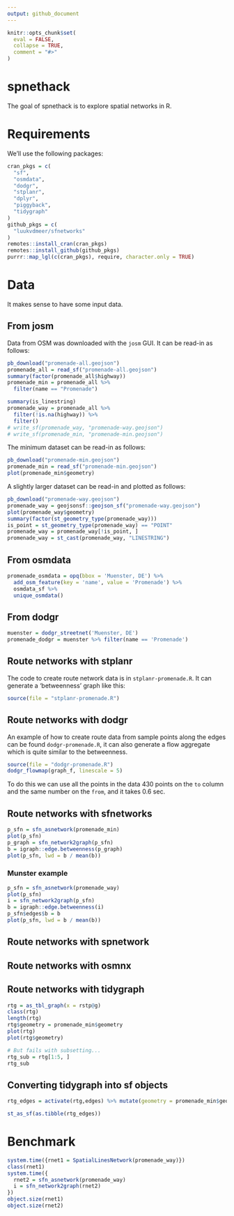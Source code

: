 ```yaml
---
output: github_document
---
```


<!-- README.md is generated from README.Rmd. Please edit that file -->

```r
knitr::opts_chunk$set(
  eval = FALSE,
  collapse = TRUE,
  comment = "#>"
)
```

# spnethack

The goal of spnethack is to explore spatial networks in R.

# Requirements

We'll use the following packages:

```r
cran_pkgs = c(
  "sf",
  "osmdata",
  "dodgr",
  "stplanr",
  "dplyr",
  "piggyback",
  "tidygraph"
)
github_pkgs = c(
  "luukvdmeer/sfnetworks"
)
remotes::install_cran(cran_pkgs)
remotes::install_github(github_pkgs)
purrr::map_lgl(c(cran_pkgs), require, character.only = TRUE)
```


# Data

It makes sense to have some input data.

## From josm

Data from OSM was downloaded with the `josm` GUI.
It can be read-in as follows:

```r
pb_download("promenade-all.geojson")
promenade_all = read_sf("promenade-all.geojson")
summary(factor(promenade_all$highway))
promenade_min = promenade_all %>% 
  filter(name == "Promenade")

summary(is_linestring)
promenade_way = promenade_all %>% 
  filter(!is.na(highway)) %>% 
  filter()
# write_sf(promenade_way, "promenade-way.geojson")
# write_sf(promenade_min, "promenade-min.geojson")
```

The minimum dataset can be read-in as follows:

```r
pb_download("promenade-min.geojson")
promenade_min = read_sf("promenade-min.geojson")
plot(promenade_min$geometry)
```

A slightly larger dataset can be read-in and plotted as follows:

```r
pb_download("promenade-way.geojson")
promenade_way = geojsonsf::geojson_sf("promenade-way.geojson")
plot(promenade_way$geometry)
summary(factor(st_geometry_type(promenade_way)))
is_point = st_geometry_type(promenade_way) == "POINT"
promenade_way = promenade_way[!is_point, ]
promenade_way = st_cast(promenade_way, "LINESTRING")
```

## From osmdata 

```r
promenade_osmdata = opq(bbox = 'Muenster, DE') %>% 
  add_osm_feature(key = 'name', value = 'Promenade') %>% 
  osmdata_sf %>% 
  unique_osmdata()
```

## From dodgr

```r
muenster = dodgr_streetnet('Muenster, DE')
promenade_dodgr = muenster %>% filter(name == 'Promenade')
```

## Route networks with stplanr

The code to create route network data is in `stplanr-promenade.R`.
It can generate a 'betweenness' graph like this:

```r
source(file = "stplanr-promenade.R")
```

## Route networks with dodgr

An example of how to create route data from sample points along the edges can be found `dodgr-promenade.R`, it can also generate a flow aggregate which is quite similar to the betweenness.

```r
source(file = "dodgr-promenade.R")
dodgr_flowmap(graph_f, linescale = 5)
```

To do this we can use all the points in the data 430 points on the `to` column and the same number on the `from`, and it takes 0.6 sec.


## Route networks with sfnetworks

```r
p_sfn = sfn_asnetwork(promenade_min)
plot(p_sfn)
p_graph = sfn_network2graph(p_sfn)
b = igraph::edge.betweenness(p_graph)
plot(p_sfn, lwd = b / mean(b))
```

### Munster example

```r
p_sfn = sfn_asnetwork(promenade_way)
plot(p_sfn)
i = sfn_network2graph(p_sfn)
b = igraph::edge.betweenness(i)
p_sfn$edges$b = b
plot(p_sfn, lwd = b / mean(b))
```


## Route networks with spnetwork


## Route networks with osmnx


## Route networks with tidygraph

```r
rtg = as_tbl_graph(x = rstp@g)
class(rtg)
length(rtg)
rtg$geometry = promenade_min$geometry
plot(rtg)
plot(rtg$geometry)

# But fails with subsetting...
rtg_sub = rtg[1:5, ]
rtg_sub
```

## Converting tidygraph into sf objects

```r
rtg_edges = activate(rtg,edges) %>% mutate(geometry = promenade_min$geometry)

st_as_sf(as.tibble(rtg_edges)) 
```

# Benchmark

```r
system.time({rnet1 = SpatialLinesNetwork(promenade_way)})
class(rnet1)
system.time({
  rnet2 = sfn_asnetwork(promenade_way)
  i = sfn_network2graph(rnet2)
})
object.size(rnet1)
object.size(rnet2)
```

